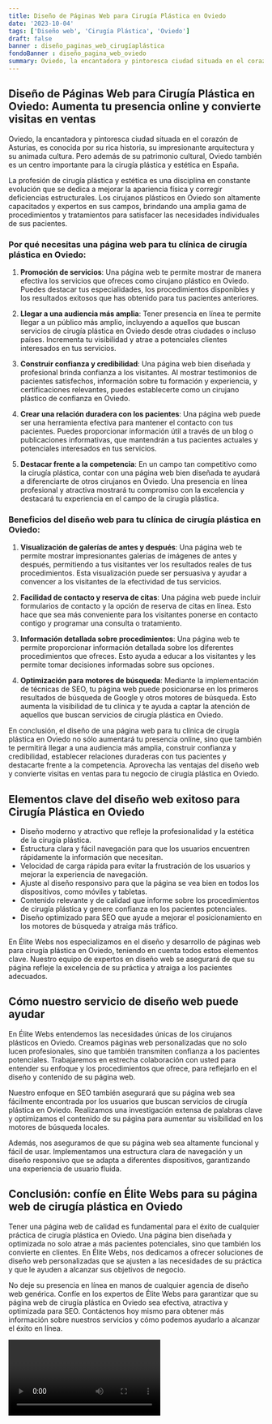 ```yaml
---
title: Diseño de Páginas Web para Cirugía Plástica en Oviedo
date: '2023-10-04'
tags: ['Diseño web', 'Cirugía Plástica', 'Oviedo']
draft: false
banner : diseño_paginas_web_cirugíaplástica
fondoBanner : diseño_pagina_web_oviedo
summary: Oviedo, la encantadora y pintoresca ciudad situada en el corazón de Asturias, es conocida por su rica historia, su impresionante arquitectura y su animada cultura. Pero además de su patrimonio cultural, Oviedo también es un centro importante para la cirugía plástica y estética en España. 
---
```


## Diseño de Páginas Web para Cirugía Plástica en Oviedo: Aumenta tu presencia online y convierte visitas en ventas

Oviedo, la encantadora y pintoresca ciudad situada en el corazón de Asturias, es conocida por su rica historia, su impresionante arquitectura y su animada cultura. Pero además de su patrimonio cultural, Oviedo también es un centro importante para la cirugía plástica y estética en España. 

La profesión de cirugía plástica y estética es una disciplina en constante evolución que se dedica a mejorar la apariencia física y corregir deficiencias estructurales. Los cirujanos plásticos en Oviedo son altamente capacitados y expertos en sus campos, brindando una amplia gama de procedimientos y tratamientos para satisfacer las necesidades individuales de sus pacientes. 

### Por qué necesitas una página web para tu clínica de cirugía plástica en Oviedo:

1. **Promoción de servicios**: Una página web te permite mostrar de manera efectiva los servicios que ofreces como cirujano plástico en Oviedo. Puedes destacar tus especialidades, los procedimientos disponibles y los resultados exitosos que has obtenido para tus pacientes anteriores.

2. **Llegar a una audiencia más amplia**: Tener presencia en línea te permite llegar a un público más amplio, incluyendo a aquellos que buscan servicios de cirugía plástica en Oviedo desde otras ciudades o incluso países. Incrementa tu visibilidad y atrae a potenciales clientes interesados en tus servicios.

3. **Construir confianza y credibilidad**: Una página web bien diseñada y profesional brinda confianza a los visitantes. Al mostrar testimonios de pacientes satisfechos, información sobre tu formación y experiencia, y certificaciones relevantes, puedes establecerte como un cirujano plástico de confianza en Oviedo.

4. **Crear una relación duradera con los pacientes**: Una página web puede ser una herramienta efectiva para mantener el contacto con tus pacientes. Puedes proporcionar información útil a través de un blog o publicaciones informativas, que mantendrán a tus pacientes actuales y potenciales interesados en tus servicios.

5. **Destacar frente a la competencia**: En un campo tan competitivo como la cirugía plástica, contar con una página web bien diseñada te ayudará a diferenciarte de otros cirujanos en Oviedo. Una presencia en línea profesional y atractiva mostrará tu compromiso con la excelencia y destacará tu experiencia en el campo de la cirugía plástica.

### Beneficios del diseño web para tu clínica de cirugía plástica en Oviedo:

1. **Visualización de galerías de antes y después**: Una página web te permite mostrar impresionantes galerías de imágenes de antes y después, permitiendo a tus visitantes ver los resultados reales de tus procedimientos. Esta visualización puede ser persuasiva y ayudar a convencer a los visitantes de la efectividad de tus servicios.

2. **Facilidad de contacto y reserva de citas**: Una página web puede incluir formularios de contacto y la opción de reserva de citas en línea. Esto hace que sea más conveniente para los visitantes ponerse en contacto contigo y programar una consulta o tratamiento.

3. **Información detallada sobre procedimientos**: Una página web te permite proporcionar información detallada sobre los diferentes procedimientos que ofreces. Esto ayuda a educar a los visitantes y les permite tomar decisiones informadas sobre sus opciones.

4. **Optimización para motores de búsqueda**: Mediante la implementación de técnicas de SEO, tu página web puede posicionarse en los primeros resultados de búsqueda de Google y otros motores de búsqueda. Esto aumenta la visibilidad de tu clínica y te ayuda a captar la atención de aquellos que buscan servicios de cirugía plástica en Oviedo.

En conclusión, el diseño de una página web para tu clínica de cirugía plástica en Oviedo no sólo aumentará tu presencia online, sino que también te permitirá llegar a una audiencia más amplia, construir confianza y credibilidad, establecer relaciones duraderas con tus pacientes y destacarte frente a la competencia. Aprovecha las ventajas del diseño web y convierte visitas en ventas para tu negocio de cirugía plástica en Oviedo.

<GifSeo />

<Cta />

## Elementos clave del diseño web exitoso para Cirugía Plástica en Oviedo

- Diseño moderno y atractivo que refleje la profesionalidad y la estética de la cirugía plástica.
- Estructura clara y fácil navegación para que los usuarios encuentren rápidamente la información que necesitan.
- Velocidad de carga rápida para evitar la frustración de los usuarios y mejorar la experiencia de navegación.
- Ajuste al diseño responsivo para que la página se vea bien en todos los dispositivos, como móviles y tabletas.
- Contenido relevante y de calidad que informe sobre los procedimientos de cirugía plástica y genere confianza en los pacientes potenciales.
- Diseño optimizado para SEO que ayude a mejorar el posicionamiento en los motores de búsqueda y atraiga más tráfico.

En Élite Webs nos especializamos en el diseño y desarrollo de páginas web para cirugía plástica en Oviedo, teniendo en cuenta todos estos elementos clave. Nuestro equipo de expertos en diseño web se asegurará de que su página refleje la excelencia de su práctica y atraiga a los pacientes adecuados.

## Cómo nuestro servicio de diseño web puede ayudar

En Élite Webs entendemos las necesidades únicas de los cirujanos plásticos en Oviedo. Creamos páginas web personalizadas que no solo lucen profesionales, sino que también transmiten confianza a los pacientes potenciales. Trabajaremos en estrecha colaboración con usted para entender su enfoque y los procedimientos que ofrece, para reflejarlo en el diseño y contenido de su página web.

Nuestro enfoque en SEO también asegurará que su página web sea fácilmente encontrada por los usuarios que buscan servicios de cirugía plástica en Oviedo. Realizamos una investigación extensa de palabras clave y optimizamos el contenido de su página para aumentar su visibilidad en los motores de búsqueda locales.

Además, nos aseguramos de que su página web sea altamente funcional y fácil de usar. Implementamos una estructura clara de navegación y un diseño responsivo que se adapta a diferentes dispositivos, garantizando una experiencia de usuario fluida.

## Conclusión: confíe en Élite Webs para su página web de cirugía plástica en Oviedo

Tener una página web de calidad es fundamental para el éxito de cualquier práctica de cirugía plástica en Oviedo. Una página bien diseñada y optimizada no solo atrae a más pacientes potenciales, sino que también los convierte en clientes. En Élite Webs, nos dedicamos a ofrecer soluciones de diseño web personalizadas que se ajusten a las necesidades de su práctica y que le ayuden a alcanzar sus objetivos de negocio.

No deje su presencia en línea en manos de cualquier agencia de diseño web genérica. Confíe en los expertos de Élite Webs para garantizar que su página web de cirugía plástica en Oviedo sea efectiva, atractiva y optimizada para SEO. Contáctenos hoy mismo para obtener más información sobre nuestros servicios y cómo podemos ayudarlo a alcanzar el éxito en línea.

<Video />

<CtaBot job='Cirugía Plástica' city='Oviedo'/>

<Gmaps query='Oviedo+españa+maps' />